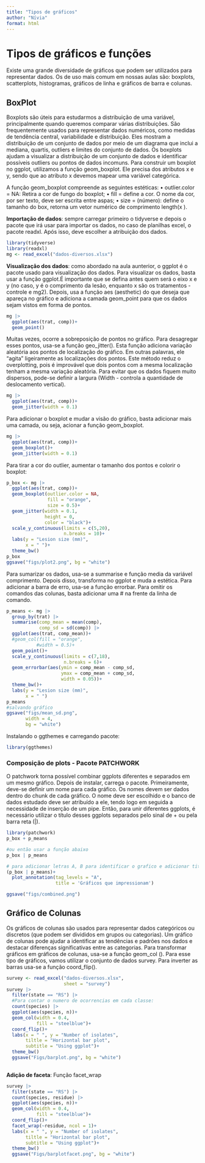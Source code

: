 ```yaml
---
title: "Tipos de gráficos"
author: "Nívia"
format: html
---
```


# Tipos de gráficos e funções

Existe uma grande diversidade de gráficos que podem ser utilizados para representar dados. Os de uso mais comum em nossas aulas são: boxplots, scatterplots, histogramas, gráficos de linha e gráficos de barra e colunas.

## BoxPlot

Boxplots são úteis para estudarmos a distribuição de uma variável, principalmente quando queremos comparar várias distribuições. São frequentemente usados para representar dados numéricos, como medidas de tendência central, variabilidade e distribuição. Eles mostram a distribuição de um conjunto de dados por meio de um diagrama que inclui a mediana, quartis, outliers e limites do conjunto de dados. Os boxplots ajudam a visualizar a distribuição de um conjunto de dados e identificar possíveis outliers ou pontos de dados incomuns. Para construir um boxplot no ggplot, utilizamos a função geom_boxplot. Ele precisa dos atributos x e y, sendo que ao atributo x devemos mapear uma variável categórica.

A função geom_boxplot compreende as seguintes estéticas: • outlier.color = NA: Retira a cor de fungo do boxplot; • fill = define a cor. O nome da cor, por ser texto, deve ser escrita entre aspas; • size = (número): define o tamanho do box, retorna um vetor numérico de comprimento length(x ).

**Importação de dados**: sempre carregar primeiro o tidyverse e depois o pacote que irá usar para importar os dados, no caso de planilhas excel, o pacote readxl. Após isso, deve escolher a atribuição dos dados.

```r
library(tidyverse)
library(readxl)
mg <- read_excel("dados-diversos.xlsx")
```

**Visualização dos dados**: como abordado na aula aunterior, o ggplot é o pacote usado para visualização dos dados. Para visualizar os dados, basta usar a função ggplot.É importante que se defina antes quem será o eixo x e y (no caso, y é o comprimento da lesão, enquanto x são os tratamentos - controle e mg2). Depois, usa a função aes (aesthetic) do que deseja que apareça no gráfico e adiciona a camada geom_point para que os dados sejam vistos em forma de pontos.

```r
mg |> 
  ggplot(aes(trat, comp))+
  geom_point()
```

Muitas vezes, ocorre a sobreposição de pontos no gráfico. Para desagregar esses pontos, usa-se a função geo_jitter(). Esta função adiciona variação aleatória aos pontos de localização do gráfico. Em outras palavras, ele "agita" ligeiramente as localizações dos pontos. Este método reduz o overplotting, pois é improvável que dois pontos com a mesma localização tenham a mesma variação aleatória. Para evitar que os dados fiquem muito dispersos, pode-se definir a largura (Width - controla a quantidade de deslocamento vertical).

```r
mg |> 
  ggplot(aes(trat, comp))+
  geom_jitter(width = 0.1)
```

Para adicionar o boxplot e mudar a visão do gráfico, basta adicionar mais uma camada, ou seja, acionar a função geom_boxplot.

```r
mg |> 
  ggplot(aes(trat, comp))+
  geom_boxplot()+
  geom_jitter(width = 0.1)
```

Para tirar a cor do outlier, aumentar o tamanho dos pontos e colorir o boxplot:

```r
p_box <- mg |> 
  ggplot(aes(trat, comp))+
  geom_boxplot(outlier.color = NA,
               fill = "orange",
               size = 0.5)+
  geom_jitter(width = 0.1,
              height = 0,
              color = "black")+
  scale_y_continuous(limits = c(5,20), 
                     n.breaks = 10)+
  labs(y = "Lesion size (mm)",
       x = " ")+
  theme_bw()
p_box
ggsave("figs/plot2.png", bg = "white")
```

Para sumarizar os dados, usa-se a summarise e função media da variável comprimento. Depois disso, transforma no ggplot e muda a estética. Para adicionar a barra de erro, usa-se a função errorbar. Para omitir os comandos das colunas, basta adicionar uma \# na frente da linha de comando.

```r
p_means <- mg |>
  group_by(trat) |>
  summarise(comp_mean = mean(comp),
            comp_sd = sd(comp)) |>
  ggplot(aes(trat, comp_mean))+
  #geom_col(fill = "orange",
           #width = 0.5)+
  geom_point()+
  scale_y_continuous(limits = c(7,18), 
                     n.breaks = 6)+
  geom_errorbar(aes(ymin = comp_mean - comp_sd, 
                    ymax = comp_mean + comp_sd,
                    width = 0.05))+
  theme_bw()+
  labs(y = "Lesion size (mm)",
       x = " ")
p_means
#salvando gráfico
ggsave("figs/mean_sd.png", 
       width = 4,
       bg = "white")
```

Instalando o ggthemes e carregando pacote:

```r
library(ggthemes)
```

### Composição de plots - Pacote PATCHWORK

O patchwork torna possível combinar ggplots diferentes e separados em um mesmo gráfico. Depois de instalar, carrega o pacote. Primeiramente, deve-se definir um nome para cada gráfico. Os nomes devem ser dados dentro do chunk de cada gráfico. O nome deve ser escolhido e o banco de dados estudado deve ser atribuído a ele, tendo logo em seguida a necessidade de inserção de um pipe. Então, para unir diferentes ggplots, é necessário utilizar o título desses ggplots separados pelo sinal de + ou pela barra reta (\|).

```r
library(patchwork)
p_box + p_means

#ou então usar a função abaixo
p_box | p_means

# para adicionar letras A, B para identificar o grafico e adicionar titulo:
(p_box | p_means)+
  plot_annotation(tag_levels = "A",
                  title = 'Gráficos que impressionam')

ggsave("figs/combined.png")

```

## Gráfico de Colunas

Os gráficos de colunas são usados para representar dados categóricos ou discretos (que podem ser divididos em grupos ou categorias). Um gráfico de colunas pode ajudar a identificar as tendências e padrões nos dados e destacar diferenças significativas entre as categorias. Para transformar gráficos em gráficos de colunas, usa-se a função geom_col ().
Para esse tipo de gráficos, vamos utilizar o conjunto de dados survey. Para inverter as barras usa-se a função coord_flip().

```r
survey <- read_excel("dados-diversos.xlsx",
                     sheet = "survey")
survey |> 
  filter(state == "RS") |>
  #Para contar o numero de ocorrencias em cada classe:
  count(species) |>
  ggplot(aes(species, n))+
  geom_col(width = 0.4,
           fill = "steelblue")+
  coord_flip()+
  labs(x = " ", y = "Number of isolates",
       tiltle = "Horizontal bar plot",
       subtitle = "Using ggplot")+
  theme_bw()
  ggsave("Figs/barplot.png", bg = "white")
  
```

**Adição de faceta**: Função facet_wrap

```r
survey |> 
  filter(state == "RS") |>
  count(species, residue) |>
  ggplot(aes(species, n))+
  geom_col(width = 0.4,
           fill = "steelblue")+
  coord_flip()+
  facet_wrap(~residue, ncol = 1)+
  labs(x = " ", y = "Number of isolates",
       tiltle = "Horizontal bar plot",
       subtitle = "Using ggplot")+
  theme_bw()
  ggsave("Figs/barplotfacet.png", bg = "white")
```
